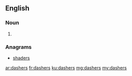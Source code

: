 ==English==

===Noun===
{{head|en}}

# {{plural of|dasher}}

===Anagrams===
* [[shaders#English|shaders]]

[[ar:dashers]]
[[fr:dashers]]
[[ku:dashers]]
[[mg:dashers]]
[[my:dashers]]